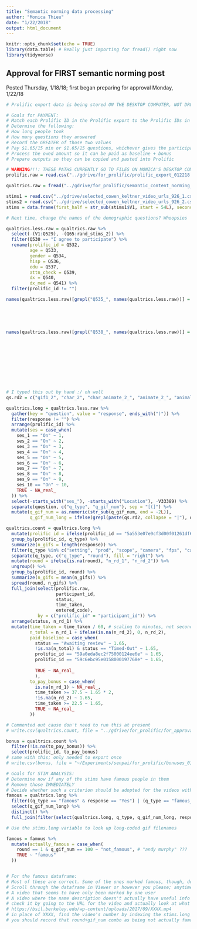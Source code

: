 ```yaml
---
title: "Semantic norming data processing"
author: "Monica Thieu"
date: "1/22/2018"
output: html_document
---
```


```r
knitr::opts_chunk$set(echo = TRUE)
library(data.table) # Really just importing for fread() right now
library(tidyverse)
```

## Approval for FIRST semantic norming post
Posted Thursday, 1/18/18; first began preparing for approval Monday, 1/22/18

```r
# Prolific export data is being stored ON THE DESKTOP COMPUTER, NOT DROPBOX RIGHT NOW

# Goals for PAYMENT:
# Match each Prolific ID in the Prolific export to the Prolific IDs in the Qualtrics export
# Determine the following:
# How long people took
# How many questions they answered
# Record the GREATER of those two values
# Pay $1.65/15 min or $1.65/15 questions, whichever gives the participant more money. For most people this will probably result in paying the time rate for 45 min of work.
# Process the owed amount so it can be paid as baseline + bonus
# Prepare outputs so they can be copied and pasted into Prolific

# WARNING!!!: THESE PATHS CURRENTLY GO TO FILES ON MONICA'S DESKTOP COMPUTER. need to change
prolific.raw = read.csv("../gdrive/for_prolific/prolific_export_012218.csv", header = TRUE, stringsAsFactors = FALSE)

qualtrics.raw = fread("../gdrive/for_prolific/semantic_content_norming_012218.csv", header = TRUE, stringsAsFactors = FALSE, verbose = TRUE)

stims1 = read.csv("../gdrive/selected_cowen_keltner_video_urls_926_1.csv", header = FALSE, stringsAsFactors = FALSE)
stims2 = read.csv("../gdrive/selected_cowen_keltner_video_urls_926_2.csv", header = FALSE, stringsAsFactors = FALSE)
stims = data.frame(first_half = str_sub(stims1$V1, start = 54L), second_half = str_sub(stims2$V1, start = 54L), stringsAsFactors = FALSE); stims.long = c(str_sub(stims1$V1, start = 54L), str_sub(stims2$V1, start = 54L)); rm(stims1, stims2)

# Next time, change the names of the demographic questions? Whoopsies

qualtrics.less.raw = qualtrics.raw %>%
  select(-(V1:Q529), -(Q65:rand_stims_2)) %>%
  filter(Q530 == "I agree to participate") %>%
  rename(prolific_id = Q532,
         age = Q533,
         gender = Q534,
         hisp = Q536,
         edu = Q537,
         attn_check = Q539,
         dx = Q540,
         dx_med = Q541) %>%
  filter(prolific_id != "")

names(qualtrics.less.raw)[grepl("Q535_", names(qualtrics.less.raw))] = c("race_ai",
                                                                         "race_asian",
                                                                         "race_pi",
                                                                         "race_black",
                                                                         "race_white",
                                                                         "race_other")
names(qualtrics.less.raw)[grepl("Q538_", names(qualtrics.less.raw))] = c("ses_1",
                                                                         "ses_2",
                                                                         "ses_3",
                                                                         "ses_4",
                                                                         "ses_5",
                                                                         "ses_6",
                                                                         "ses_7",
                                                                         "ses_8",
                                                                         "ses_9",
                                                                         "ses_10")

# I typed this out by hand :/ oh well
qs.rd2 = c("gif1_2", "char_2", "char_animate_2_", "animate_2_", "animal_2_", "age_yn_2", "famous_2", "injury_2", "age_2_", "famous_cat_2_", "famous_names_2", "interact_2", "social_2", "conflict_2", "gif2_2", "setting_2", "prod_2", "scope_2", "camera_2", "fps_2", "caption_2")

qualtrics.long = qualtrics.less.raw %>%
  gather(key = "question", value = "response", ends_with(")")) %>%
  filter(response != "") %>%
  arrange(prolific_id) %>%
  mutate(ses = case_when(
    ses_1 == "On" ~ 1,
    ses_2 == "On" ~ 2,
    ses_3 == "On" ~ 3,
    ses_4 == "On" ~ 4,
    ses_5 == "On" ~ 5,
    ses_6 == "On" ~ 6,
    ses_7 == "On" ~ 7,
    ses_8 == "On" ~ 8,
    ses_9 == "On" ~ 9,
    ses_10 == "On" ~ 10,
    TRUE ~ NA_real_
  )) %>%
  select(-starts_with("ses_"), -starts_with("Location"), -V33389) %>%
  separate(question, c("q_type", "q_gif_num"), sep = "[(]") %>%
  mutate(q_gif_num = as.numeric(str_sub(q_gif_num, end = -2L)),
         q_gif_num_long = ifelse(grepl(paste(qs.rd2, collapse = "|"), q_type), q_gif_num + nrow(stims), q_gif_num))

qualtrics.count = qualtrics.long %>%
  mutate(prolific_id = ifelse(prolific_id == "5a553e07e0cf3d00f01261df6", "5a553e07e0cf3d0001261df6", prolific_id)) %>%
  group_by(prolific_id, q_type) %>%
  summarize(n_gifs = length(response)) %>%
  filter(q_type %in% c("setting", "prod", "scope", "camera", "fps", "caption", "setting_2", "prod_2", "scope_2", "camera_2", "fps_2", "caption_2")) %>%
  separate(q_type, c("q_type", "round"), fill = "right") %>%
  mutate(round = ifelse(is.na(round), "n_rd_1", "n_rd_2")) %>%
  ungroup() %>%
  group_by(prolific_id, round) %>%
  summarize(n_gifs = mean(n_gifs)) %>%
  spread(round, n_gifs) %>%
  full_join(select(prolific.raw,
                   participant_id,
                   status,
                   time_taken,
                   entered_code),
            by = c("prolific_id" = "participant_id")) %>%
  arrange(status, n_rd_1) %>%
  mutate(time_taken = time_taken / 60, # scaling to minutes, not seconds
         n_total = n_rd_1 + ifelse(is.na(n_rd_2), 0, n_rd_2),
         paid_baseline = case_when(
           status == "Awaiting review" ~ 1.65,
           !is.na(n_total) & status == "Timed-Out" ~ 1.65,
           prolific_id == "59a0eda8ec2f75000124ee6e" ~ 1.65,
           prolific_id == "59c6ebc95e0158000197768e" ~ 1.65,
           
           TRUE ~ NA_real_
           ),
         to_pay_bonus = case_when(
           is.na(n_rd_1) ~ NA_real_,
           time_taken >= 37.5 ~ 1.65 * 2,
           !is.na(n_rd_2) ~ 1.65,
           time_taken >= 22.5 ~ 1.65,
           TRUE ~ NA_real_
         ))

# Commented out cause don't need to run this at present
# write.csv(qualtrics.count, file = "../gdrive/for_prolific/for_approval_012218.csv", row.names = FALSE)

bonus = qualtrics.count %>%
  filter(!is.na(to_pay_bonus)) %>%
  select(prolific_id, to_pay_bonus)
# same with this; only needed to export once
# write.csv(bonus, file = "~/Experiments/senpai/for_prolific/bonuses_012218.csv", row.names = FALSE)
```

```r
# Goals for STIM ANALYSIS:
# Determine now if any of the stims have famous people in them
# Remove those IMMEDIATELY
# Decide whether such a criterion should be adopted for the videos with captions also
famous = qualtrics.long %>%
  filter((q_type == "famous" & response == "Yes") | (q_type == "famous_2" & response == "Yes")) %>%
  select(q_gif_num_long) %>%
  distinct() %>%
  full_join(filter(select(qualtrics.long, q_type, q_gif_num_long, response), grepl("famous_cat", q_type) | grepl("famous_names", q_type)), by = "q_gif_num_long")

# Use the stims.long variable to look up long-coded gif filenames

famous = famous %>%
  mutate(actually_famous = case_when(
    round == 1 & q_gif_num == 100 ~ "not_famous", # "andy murphy" ???
    TRUE ~ "famous"
  ))


# For the famous dataframe:
# Most of these are correct. Some of the ones marked famous, though, don't actually have any famous people in them, by my judgment. So, to clear these:
# Scroll through the dataframe in Viewer or however you please; anytime you see the following:
# A video that seems to have only been marked by one user
# A video where the name description doesn't actually have useful info in it (or the person said they didn't know), and there aren't any repeat name fields for that one that do have useful info
# check it by going to the URL for the video and actually look at what it is
# https://bsil.berkeley.edu/wp-content/uploads/2017/09/XXXX.mp4
# in place of XXXX, find the video's number by indexing the stims.long vector at the correct address
# you should record that round+gif_num combo as being not actually famous if you look and you decide most participants are not likely to know who it is
```

